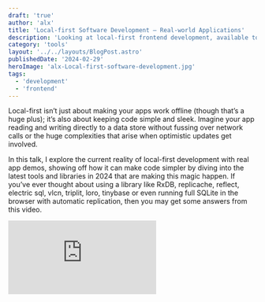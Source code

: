 ```yaml
---
draft: 'true'
author: 'alx'
title: 'Local-first Software Development — Real-world Applications'
description: 'Looking at local-first frontend development, available tools and libraries, and how to get started'
category: 'tools'
layout: '../../layouts/BlogPost.astro'
publishedDate: '2024-02-29'
heroImage: 'alx-Local-first-software-development.jpg'
tags:
  - 'development'
  - 'frontend'
---
```


Local-first isn’t just about making your apps work offline (though that’s a huge plus); it’s also about keeping code simple and sleek. Imagine your app reading and writing directly to a data store without fussing over network calls or the huge complexities that arise when optimistic updates get involved.

In this talk, I explore the current reality of local-first development with real app demos, showing off how it can make code simpler by diving into the latest tools and libraries in 2024 that are making this magic happen. If you’ve ever thought about using a library like RxDB, replicache, reflect, electric sql, vlcn, triplit, loro, tinybase or even running full SQLite in the browser with automatic replication, then you may get some answers from this video.

<iframe
  class='aspect-video w-full'
  src='https://www.youtube.com/embed/OnVcS63wbtk?si=hcKYZGC98PIYa4ZN'
  title='YouTube video player'
  frameborder='0'
  allow='accelerometer; autoplay; clipboard-write; encrypted-media; gyroscope; picture-in-picture; web-share'
  allowfullscreen
></iframe>
